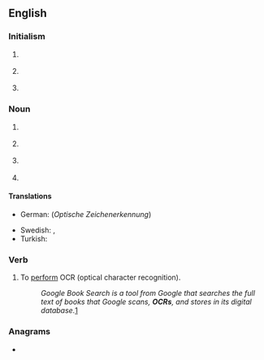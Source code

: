 ==English==

===Initialism===
{{rfc-header|Initialism}}
{{en-initialism}}

# {{lb|en|education|UK}} {{initialism of|lang=en|[[Oxford]], [[Cambridge]] & [[RSA]]|dot=&nbsp;(examination board)}}
# {{lb|en|politics|US}} {{initialism of|lang=en|[[office|Office]] [[for]] [[civil rights|Civil Rights]]}}
# {{lb|en|religion}} {{initialism of|lang=en|[[office|Office]] [[of]] [[the]] [[chief|Chief]] [[Rabbi]]}}

===Noun===
{{en-noun|~}}

# {{lb|en|computing|uncountable}} {{initialism of|lang=en|optical character recognition|dot=&nbsp;(the technology or principle)}}
# {{lb|en|computing|countable}} {{initialism of|lang=en|optical character reader|dot=&nbsp;(the scanning device)}}
# {{lb|en|sports|uncountable}} {{abbreviation of|lang=en|obstacle course racing}}
# {{lb|en|sports|countable}} {{abbreviation of|lang=en|obstacle course race}}

====Translations====
{{trans-top|optical character recognition}}
* German: {{t|de|OZE|f}} (''Optische Zeichenerkennung'')
{{trans-mid}}
* Swedish: {{t|sv|optisk teckenigenkänning|c}}, {{t|sv|maskinläsning|c}}
* Turkish: {{t|tr|OKT}}
{{trans-bottom}}

===Verb===
{{en-verb|OCR}}

# To [[perform]] OCR (optical character recognition).
#: ''Google Book Search is a tool from Google that searches the full text of books that Google scans, '''OCRs''', and stores in its digital database.''[http://en.wikipedia.org/wiki/Google_Book_Search]

===Anagrams===
* {{anagrams|en|CRO|Cor.|ORC|ROC|cor|cor-|orc|roc}}